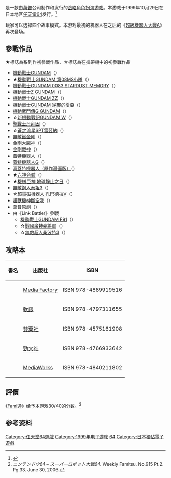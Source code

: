 {{noteTA
| G1=Anime
| G2=Games
| 1=zh:DUNBINE;zh-cn:丹拜因;zh-hk:登霸;zh-tw:丹拜因;
| 2=zh-hans:赞波3;zh-hk:珍寶3;zh-tw:桑波特3;
}}
{{Infobox VG
| title = 超級機械人大戰64
| japanese = スーパーロボット大戦64
| image = Super Robot Wars 64.jpg
| caption = 遊戲封面圖
| developer = 招布、A,I
| publisher = [[萬普|萬普]]
| director    = 赤羽仁
| producer    = [[寺田貴信|寺田貴信]]、じっぱひとからげ
| designer    = 
| writer      = 鏡俊也
| programmer  = 
| composer    = 野村教裕
| artist      = 河野さち子（原創人設）<br>藤井大誠、寺島慎也（原創機設）
| series = [[超級機械人大戰系列|超級機械人大戰系列]]
| released = 1999年10月29日
| genre = [[回合制|回合制]][[战略角色扮演游戏|战略角色扮演]]
| modes = [[單人遊戲|單人]]
| platforms = [[任天堂64|任天堂64]]
}}

{{vgname|超级机器人大战64|ja=スーパーロボット大戦64}}是一款由[[萬普|萬普]]公司制作和发行的[[战略角色扮演游戏|战略角色扮演游戏]]。本游戏于1999年10月29日在日本地区[[任天堂64|任天堂64]]发行。<ref name="gamefaqs">{{cite web | url = http://www.gamefaqs.com/n64/576358-super-robot-taisen-64/data| title = Release information | publisher = [[GameFAQs|GameFAQs]]| date = | accessdate = 2016-05-14|language=en}}</ref>

玩家可以选择四个故事模式。本游戏最初的机器人在之后的《[[超級機器人大戰A|超級機器人大戰A]]》再次登场。

== 參戰作品 ==

★標誌為系列作初參戰作品、☆標誌為在攜帶機中的初參戰作品

*[[機動戰士GUNDAM|機動戰士GUNDAM]]（{{lang|ja|機動戦士ガンダム}}）
*★[[機動戰士GUNDAM第08MS小隊|機動戰士GUNDAM 第08MS小隊]]（{{lang|ja|機動戦士ガンダム 第08MS小隊}}）
*[[機動戰士GUNDAM_0083：Stardust_Memory|機動戰士GUNDAM 0083 STARDUST MEMORY]]（{{lang|ja|機動戦士ガンダム0083 STARDUST MEMORY}}）
*[[機動戰士Z_GUNDAM|機動戰士Z GUNDAM]]（{{lang|ja|機動戦士Ζガンダム}}）
*[[機動戰士GUNDAM_ZZ|機動戰士GUNDAM ZZ]]（{{lang|ja|機動戦士ガンダムΖΖ}}）
*[[機動戰士GUNDAM_逆襲的夏亞|機動戰士GUNDAM 逆襲的夏亞]]（{{lang|ja|機動戦士ガンダム 逆襲のシャア}}）
*[[機動武鬥傳G_GUNDAM|機動武鬥傳G GUNDAM]]（{{lang|ja|機動武闘伝Gガンダム}}）
*☆[[新機動戰記GUNDAM_W|新機動戰記GUNDAM W]]（{{lang|ja|新機動戦記ガンダムW}}）
*[[聖戰士丹拜因|聖戰士丹拜因]]（{{lang|ja|聖戦士ダンバイン}}）
*☆[[蒼之流星SPT雷茲納|蒼之流星SPT雷茲納]]（{{lang|ja|蒼き流星SPTレイズナー}}）
*[[無敵鐵金剛|無敵鐵金剛]]（{{lang|ja|マジンガーZ}}）
*[[金剛大魔神|金剛大魔神]]（{{lang|ja|グレートマジンガー}}）
*[[金剛戰神|金剛戰神]]（{{lang|ja|UFOロボ グレンダイザー}}）
*[[蓋特機器人|蓋特機器人]]（{{lang|ja|ゲッターロボ}}）
*[[蓋特機器人G|蓋特機器人G]]（{{lang|ja|ゲッターロボG}}）
*[[真蓋特機器人|真蓋特機器人（原作漫画版）]]（{{lang|ja|真・ゲッターロボ（原作漫画版）}}）
*★[[六神合體|六神合體]]（{{lang|ja|六神合体ゴッドマーズ}}）
*★[[機械巨神_地球靜止之日|機械巨神 地球靜止之日]]（{{lang|ja|ジャイアントロボ THE ANIMATION -地球が静止する日}}）
*[[無敵鋼人泰坦3|無敵鋼人泰坦3]]（{{lang|ja|無敵鋼人ダイターン3}}）
*☆[[超電磁機器人_孔巴德拉V|超電磁機器人 孔巴德拉V]]（{{lang|ja|超電磁ロボ コン・バトラーV}}）
*[[超獸機神|超獸機神斷空我]]（{{lang|ja|超獣機神ダンクーガ}}）
*萬普原創（{{lang|ja|バンプレストオリジナル}}）
*由《Link Battler》參戰
**[[機動戰士GUNDAM_F91|機動戰士GUNDAM F91]]（{{lang|ja|機動戦士ガンダムF91}}）
**☆[[戰國魔神豪將軍|戰國魔神豪將軍]]（{{lang|ja|戦国魔神ゴーショーグン}}）
**☆[[無敵超人桑波特3|無敵超人桑波特3]]（{{lang|ja|無敵超人ザンボット3}}）

== 攻略本 ==
{| class="wikitable"
|-
! 書名 !! 出版社 !! ISBN
|-
| {{lang|ja|スーパーロボット大戦64&スーパーロボット大戦リンクバトラー 攻略聖典}} || [[Media_Factory|Media Factory]] || ISBN 978-4889919516
|-
| {{lang|ja|スーパーロボット大戦64+スーパーロボット大戦リンクバトラー パーフェクトガイド}} || [[軟銀|軟銀]] || ISBN 978-4797311655
|-
| {{lang|ja|スーパーロボット大戦64&リンクバトラー 必勝攻略法}} || [[雙葉社|雙葉社]] || ISBN 978-4575161908
|-
| {{lang|ja|スーパーロボット大戦64+リンクバトラー}} || [[勁文社|勁文社]] || ISBN 978-4766933642
|-
| {{lang|ja|スーパーロボット大戦64&スーパーロボット大戦リンクバトラー 完全攻略ガイド}} || [[MediaWorks|MediaWorks]] || ISBN 978-4840211802
|}

==評價==
《[[Fami通|Fami通]]》给予本游戏30/40的分数。<ref>''ニンテンドウ64 – スーパーロボット大戦64''. Weekly Famitsu. No.915 Pt.2. Pg.33. June 30, 2006.</ref>

== 参考资料 ==
{{Reflist}}

{{超級機器人大戰系列}}

{{DEFAULTSORT:Super Robot Taisen 64}}
[[Category:任天堂64遊戲|Category:任天堂64遊戲]]
[[Category:1999年电子游戏|Category:1999年电子游戏]]
[[Category:超级机器人大战系列电子游戏|64]]
[[Category:日本獨佔電子遊戲|Category:日本獨佔電子遊戲]]